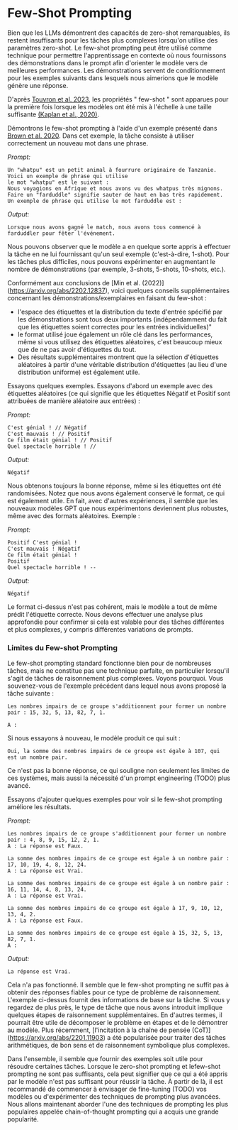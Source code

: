# Few-Shot Prompting

Bien que les LLMs démontrent des capacités de zero-shot remarquables, ils restent insuffisants pour les tâches plus complexes lorsqu'on utilise des paramètres zero-shot. Le few-shot prompting peut être utilisé comme technique pour permettre l'apprentissage en contexte où nous fournissons des démonstrations dans le prompt afin d'orienter le modèle vers de meilleures performances. Les démonstrations servent de conditionnement pour les exemples suivants dans lesquels nous aimerions que le modèle génère une réponse.

D'après [Touvron et al. 2023](https://arxiv.org/pdf/2302.13971.pdf), les propriétés " few-shot " sont apparues pour la première fois lorsque les modèles ont été mis à l'échelle à une taille suffisante [(Kaplan et al., 2020)](https://arxiv.org/abs/2001.08361).

Démontrons le few-shot prompting à l'aide d'un exemple présenté dans [Brown et al. 2020](https://arxiv.org/abs/2005.14165). Dans cet exemple, la tâche consiste à utiliser correctement un nouveau mot dans une phrase.

*Prompt:*
```
Un "whatpu" est un petit animal à fourrure originaire de Tanzanie. Voici un exemple de phrase qui utilise
le mot "whatpu" est le suivant :
Nous voyagions en Afrique et nous avons vu des whatpus très mignons.
Faire un "farduddle" signifie sauter de haut en bas très rapidement. 
Un exemple de phrase qui utilise le mot farduddle est :
```

*Output:*
```
Lorsque nous avons gagné le match, nous avons tous commencé à farduddler pour fêter l'événement.
```

Nous pouvons observer que le modèle a en quelque sorte appris à effectuer la tâche en ne lui fournissant qu'un seul exemple (c'est-à-dire, 1-shot). Pour les tâches plus difficiles, nous pouvons expérimenter en augmentant le nombre de démonstrations (par exemple, 3-shots, 5-shots, 10-shots, etc.).

Conformément aux conclusions de [Min et al. (2022)] (https://arxiv.org/abs/2202.12837), voici quelques conseils supplémentaires concernant les démonstrations/exemplaires en faisant du few-shot :

- l'espace des étiquettes et la distribution du texte d'entrée spécifié par les démonstrations sont tous deux importants (indépendamment du fait que les étiquettes soient correctes pour les entrées individuelles)"
- le format utilisé joue également un rôle clé dans les performances, même si vous utilisez des étiquettes aléatoires, c'est beaucoup mieux que de ne pas avoir d'étiquettes du tout.  
- Des résultats supplémentaires montrent que la sélection d'étiquettes aléatoires à partir d'une véritable distribution d'étiquettes (au lieu d'une distribution uniforme) est également utile.

Essayons quelques exemples. Essayons d'abord un exemple avec des étiquettes aléatoires (ce qui signifie que les étiquettes Négatif et Positif sont attribuées de manière aléatoire aux entrées) :

*Prompt:*
```
C'est génial ! // Négatif
C'est mauvais ! // Positif
Ce film était génial ! // Positif
Quel spectacle horrible ! //
```

*Output:*
```
Négatif
```

Nous obtenons toujours la bonne réponse, même si les étiquettes ont été randomisées. Notez que nous avons également conservé le format, ce qui est également utile. En fait, avec d'autres expériences, il semble que les nouveaux modèles GPT que nous expérimentons deviennent plus robustes, même avec des formats aléatoires. Exemple :

*Prompt:*
```
Positif C'est génial ! 
C'est mauvais ! Négatif
Ce film était génial !
Positif
Quel spectacle horrible ! --
```

*Output:*
```
Négatif
```

Le format ci-dessus n'est pas cohérent, mais le modèle a tout de même prédit l'étiquette correcte. Nous devons effectuer une analyse plus approfondie pour confirmer si cela est valable pour des tâches différentes et plus complexes, y compris différentes variations de prompts.


### Limites du Few-shot Prompting

Le few-shot prompting standard fonctionne bien pour de nombreuses tâches, mais ne constitue pas une technique parfaite, en particulier lorsqu'il s'agit de tâches de raisonnement plus complexes. Voyons pourquoi. Vous souvenez-vous de l'exemple précédent dans lequel nous avons proposé la tâche suivante :

```
Les nombres impairs de ce groupe s'additionnent pour former un nombre pair : 15, 32, 5, 13, 82, 7, 1. 

A : 
```

Si nous essayons à nouveau, le modèle produit ce qui suit :

```
Oui, la somme des nombres impairs de ce groupe est égale à 107, qui est un nombre pair.
```

Ce n'est pas la bonne réponse, ce qui souligne non seulement les limites de ces systèmes, mais aussi la nécessité d'un prompt engineering (TODO) plus avancé. 

Essayons d'ajouter quelques exemples pour voir si le few-shot prompting améliore les résultats.

*Prompt:*
```
Les nombres impairs de ce groupe s'additionnent pour former un nombre pair : 4, 8, 9, 15, 12, 2, 1.
A : La réponse est Faux.

La somme des nombres impairs de ce groupe est égale à un nombre pair : 17, 10, 19, 4, 8, 12, 24.
A : La réponse est Vrai.

La somme des nombres impairs de ce groupe est égale à un nombre pair : 16, 11, 14, 4, 8, 13, 24.
A : La réponse est Vrai.

La somme des nombres impairs de ce groupe est égale à 17, 9, 10, 12, 13, 4, 2.
A : La réponse est Faux.

La somme des nombres impairs de ce groupe est égale à 15, 32, 5, 13, 82, 7, 1. 
A : 
```

*Output:*
```
La réponse est Vrai.
```

Cela n'a pas fonctionné. Il semble que le few-shot prompting ne suffit pas à obtenir des réponses fiables pour ce type de problème de raisonnement. L'exemple ci-dessus fournit des informations de base sur la tâche. Si vous y regardez de plus près, le type de tâche que nous avons introduit implique quelques étapes de raisonnement supplémentaires. En d'autres termes, il pourrait être utile de décomposer le problème en étapes et de le démontrer au modèle. Plus récemment, [l'incitation à la chaîne de pensée (CoT)] (https://arxiv.org/abs/2201.11903) a été popularisée pour traiter des tâches arithmétiques, de bon sens et de raisonnement symbolique plus complexes.

Dans l'ensemble, il semble que fournir des exemples soit utile pour résoudre certaines tâches. Lorsque le zero-shot prompting et lefew-shot prompting ne sont pas suffisants, cela peut signifier que ce qui a été appris par le modèle n'est pas suffisant pour réussir la tâche. À partir de là, il est recommandé de commencer à envisager de fine-tuning (TODO) vos modèles ou d'expérimenter des techniques de prompting plus avancées. Nous allons maintenant aborder l'une des techniques de prompting les plus populaires appelée chain-of-thought prompting qui a acquis une grande popularité.
